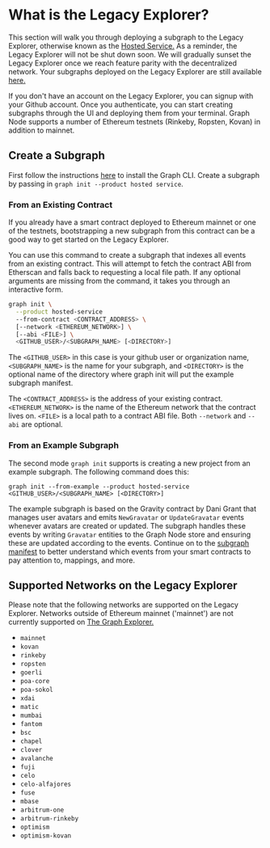 # What is the Legacy Explorer?

This section will walk you through deploying a subgraph to the Legacy Explorer, otherwise known as the [Hosted Service.](https://thegraph.com/legacy-explorer/) As a reminder, the Legacy Explorer will not be shut down soon. We will gradually sunset the Legacy Explorer once we reach feature parity with the decentralized network. Your subgraphs deployed on the Legacy Explorer are still available [here.](https://thegraph.com/legacy-explorer/) 

If you don't have an account on the Legacy Explorer, you can signup with your Github account. Once you authenticate, you can start creating subgraphs through the UI and deploying them from your terminal. Graph Node supports a number of Ethereum testnets (Rinkeby, Ropsten, Kovan) in addition to mainnet.

## Create a Subgraph 
First follow the instructions [here](https://thegraph.com/docs/developer/define-subgraph-hosted) to install the Graph CLI. Create a subgraph by passing in `graph init --product hosted service`. 

### From an Existing Contract
If you already have a smart contract deployed to Ethereum mainnet or one of the testnets, bootstrapping a new subgraph from this contract can be a good way to get started on the Legacy Explorer. 

You can use this command to create a subgraph that indexes all events from an existing contract. This will attempt to fetch the contract ABI from Etherscan and falls back to requesting a local file path. If any optional arguments are missing from the command, it takes you through an interactive form. 

```sh
graph init \
  --product hosted-service
  --from-contract <CONTRACT_ADDRESS> \
  [--network <ETHEREUM_NETWORK>] \
  [--abi <FILE>] \
  <GITHUB_USER>/<SUBGRAPH_NAME> [<DIRECTORY>]
```

The `<GITHUB_USER>` in this case is your github user or organization name, `<SUBGRAPH_NAME>` is the name for your subgraph, and `<DIRECTORY>` is the optional name of the directory where graph init will put the example subgraph manifest.

The `<CONTRACT_ADDRESS>` is the address of your existing contract. `<ETHEREUM_NETWORK>` is the name of the Ethereum network that the contract lives on. `<FILE>` is a local path to a contract ABI file. Both `--network` and `--abi` are optional.

### From an Example Subgraph
The second mode `graph init` supports is creating a new project from an example subgraph. The following command does this:

```
graph init --from-example --product hosted-service <GITHUB_USER>/<SUBGRAPH_NAME> [<DIRECTORY>]
```

The example subgraph is based on the Gravity contract by Dani Grant that manages user avatars and emits `NewGravatar` or `UpdateGravatar` events whenever avatars are created or updated. The subgraph handles these events by writing `Gravatar` entities to the Graph Node store and ensuring these are updated according to the events. Continue on to the [subgraph manifest](https://thegraph.com/docs/developer/create-subgraph-hosted#the-subgraph-manifest) to better understand which events from your smart contracts to pay attention to, mappings, and more. 


## Supported Networks on the Legacy Explorer
Please note that the following networks are supported on the Legacy Explorer. Networks outside of Ethereum mainnet ('mainnet') are not currently supported on [The Graph Explorer.](https://thegraph.com/explorer)

- `mainnet`
- `kovan`
- `rinkeby`
- `ropsten`
- `goerli`
- `poa-core`
- `poa-sokol`
- `xdai`
- `matic`
- `mumbai`
- `fantom`
- `bsc`
- `chapel`
- `clover`
- `avalanche`
- `fuji`
- `celo`
- `celo-alfajores`
- `fuse`
- `mbase`
- `arbitrum-one`
- `arbitrum-rinkeby`
- `optimism`
- `optimism-kovan`
